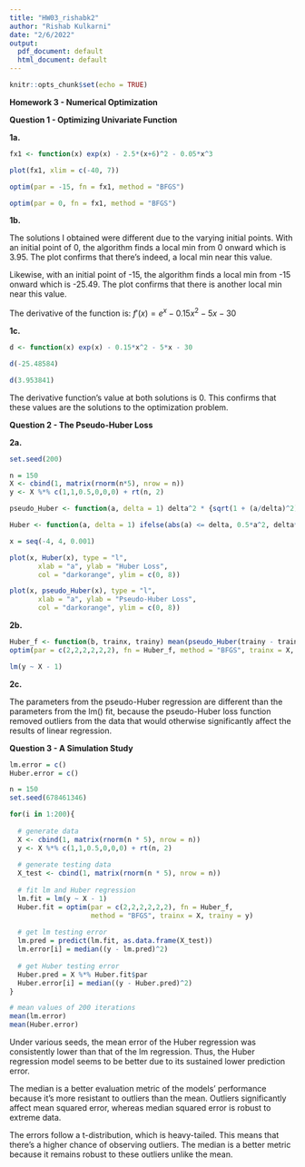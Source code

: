 ```yaml
---
title: "HW03_rishabk2"
author: "Rishab Kulkarni"
date: "2/6/2022"
output:
  pdf_document: default
  html_document: default
---
```


```r
knitr::opts_chunk$set(echo = TRUE)
```

**Homework 3 - Numerical Optimization**

**Question 1 - Optimizing Univariate Function**

**1a.**

```r
fx1 <- function(x) exp(x) - 2.5*(x+6)^2 - 0.05*x^3

plot(fx1, xlim = c(-40, 7))
```

```r
optim(par = -15, fn = fx1, method = "BFGS")
```

```r
optim(par = 0, fn = fx1, method = "BFGS")
```

**1b.**

The solutions I obtained were different due to the varying initial points.
With an initial point of 0, the algorithm finds a local min from 0
onward which is 3.95. The plot confirms that there's indeed, a local min 
near this value.

Likewise, with an initial point of -15, the algorithm finds a local min 
from -15 onward which is -25.49. The plot confirms that there is another 
local min near this value.

The derivative of the function is:
$f'(x) = e^{x} - 0.15x^2 - 5x - 30$

**1c.**

```r
d <- function(x) exp(x) - 0.15*x^2 - 5*x - 30

d(-25.48584)

d(3.953841)
```

The derivative function's value at both solutions is 0. This confirms that
these values are the solutions to the optimization problem.

**Question 2 - The Pseudo-Huber Loss**

**2a.**

```r
set.seed(200)

n = 150
X <- cbind(1, matrix(rnorm(n*5), nrow = n))
y <- X %*% c(1,1,0.5,0,0,0) + rt(n, 2)

pseudo_Huber <- function(a, delta = 1) delta^2 * {sqrt(1 + (a/delta)^2) - 1}

Huber <- function(a, delta = 1) ifelse(abs(a) <= delta, 0.5*a^2, delta*(abs(a) - 0.5*delta))

x = seq(-4, 4, 0.001)

plot(x, Huber(x), type = "l",
       xlab = "a", ylab = "Huber Loss",
       col = "darkorange", ylim = c(0, 8))

plot(x, pseudo_Huber(x), type = "l",
       xlab = "a", ylab = "Pseudo-Huber Loss",
       col = "darkorange", ylim = c(0, 8))
```

**2b.**

```r
Huber_f <- function(b, trainx, trainy) mean(pseudo_Huber(trainy - trainx %*% b, delta = 1))
optim(par = c(2,2,2,2,2,2), fn = Huber_f, method = "BFGS", trainx = X, trainy = y)

lm(y ~ X - 1)
```

**2c.**

The parameters from the pseudo-Huber regression are different than the 
parameters from the lm() fit, because the pseudo-Huber loss function 
removed outliers from the data that would otherwise significantly
affect the results of linear regression.


**Question 3 - A Simulation Study**

```r
lm.error = c()
Huber.error = c()

n = 150
set.seed(678461346)

for(i in 1:200){
  
  # generate data
  X <- cbind(1, matrix(rnorm(n * 5), nrow = n))
  y <- X %*% c(1,1,0.5,0,0,0) + rt(n, 2)
  
  # generate testing data
  X_test <- cbind(1, matrix(rnorm(n * 5), nrow = n))
  
  # fit lm and Huber regression
  lm.fit = lm(y ~ X - 1)
  Huber.fit = optim(par = c(2,2,2,2,2,2), fn = Huber_f,
                    method = "BFGS", trainx = X, trainy = y)
  
  # get lm testing error
  lm.pred = predict(lm.fit, as.data.frame(X_test))
  lm.error[i] = median((y - lm.pred)^2)
  
  # get Huber testing error
  Huber.pred = X %*% Huber.fit$par
  Huber.error[i] = median((y - Huber.pred)^2)
}

# mean values of 200 iterations
mean(lm.error)
mean(Huber.error)

```

Under various seeds, the mean error of the Huber regression was 
consistently lower than that of the lm regression. Thus, the Huber
regression model seems to be better due to its sustained lower
prediction error.

The median is a better evaluation metric of the models' performance
because it's more resistant to outliers than the mean. Outliers
significantly affect mean squared error, whereas median squared error
is robust to extreme data.

The errors follow a t-distribution, which is heavy-tailed. This means
that there's a higher chance of observing outliers. The median is
a better metric because it remains robust to these outliers unlike 
the mean.

